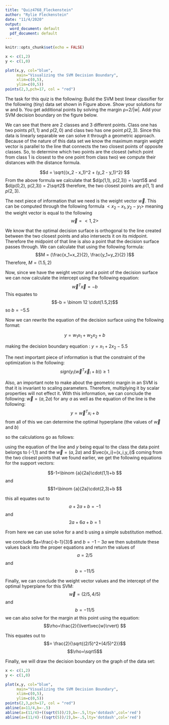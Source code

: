 ---
title: "Quiz4768_Fleckenstein"
author: "Rylie Fleckenstein"
date: "11/4/2020"
output:
  word_document: default
  pdf_document: default
---

```{r setup, include=FALSE}
knitr::opts_chunk$set(echo = FALSE)
```

```{r}
x <- c(1,2)
y <- c(1,0)

plot(x,y, col="blue",
     main="Visualizing the SVM Decision Boundary",
     xlim=c(0,5),
     ylim=c(0,5))
points(2,3,pch=17, col = "red")

```

The task for this quiz is the following: Build the SVM best linear classifier for the following (tiny) data set shown in Figure above. Show your solutions for w and b. You get additional points by solving the margin ρ=2/|w|. Add your SVM decision boundary on the figure below.

We can see that there are 2 classes and 3 different points. Class one has two points $p(1,1)$ and $p(2,0)$ and class two has one point $p(2,3)$. Since this data is linearly separable we can solve it through a geometric approach. Because of the nature of this data set we know the maximum margin weight vector is parallel to the line that connects the two closest points of opposite classes. So, to determine which two points are the closest (which point from class 1 is closest to the one point from class two) we compute their distances with the distance formula.

$$d = \sqrt{(x_2 - x_1)^2 + (y_2 - y_1)^2} $$
From the above formula we calculate that $d(p(1,1), p(2,3)) = \sqrt5$ and $d(p(0,2), p(2,3)) = 2\sqrt2$ therefore, the two closest points are $p(1,1)$ and $p(2,3)$.

The next piece of information that we need is the weight vector $\vec{w}$. This can be computed through the following formula $<x_2-x_1,y_2-y_1>$ meaning the weight vector is equal to the following 
$$\vec{w}=<1,2>$$

We know that the optimal decision surface is orthogonal to the line created between the two closest points and also intersects it on its midpoint. Therefore the midpoint of that line is also a point that the decision surface passes through. We can calculate that using the following formula:
$$M = (\frac{x_1+x_2}{2}, \frac{y_1+y_2}{2} )$$
Therefore, $M = (1.5,2)$

Now, since we have the weight vector and a point of the decision surface we can now calculate the intercept using the following equation:
$$\vec{w}^T\vec{x} = -b $$
This equates to $$-b = \binom 12 \cdot(1.5,2)$$ 
so $b=-5.5$

Now we can rewrite the equation of the decision surface using the following format:

$$y = w_1x_1+w_2x_2+b$$

making the decision boundary equation : $y=x_1+2x_2-5.5$

The next important piece of information is that the constraint of the optimization is the following:
$$sign(y_i(\vec{w}^T\vec{x}_i+b))\geq1 $$

Also, an important note to make about the geometric margin in an SVM is that it is invariant to scaling parameters. Therefore, multiplying it by scalar properties will not effect it. With this information, we can conclude the following:
$\vec{w} = (a,2a)$ for any $a$ as well as the equation of the line is the following:
$$y = \vec{w}^Tx_i+b $$ from all of this we can determine the optimal hyperplane (the values of $\vec{w}$ and $b$)

so the calculations go as follows:

using the equation of the line and $y$ being equal to the class the data point belongs to (-1,1) and the $\vec{w}=(a,2a)$ and $\vec{x_i}=(x_i,y_i)$ coming from the two closest points that we found earlier, we get the following equations for the support vectors:

$$-1=\binom {a}{2a}\cdot(1,1)+b $$
and
$$1=\binom {a}{2a}\cdot(2,3)+b $$

this all equates out to 
$$a + 2a + b = -1 $$
and
$$ 2a + 6a + b = 1$$

From here we can use solve for a and b using a simple substitution method.

we conclude $a=\frac{-b-1}{3}$ and $b=-1-3a$ we then substitute these values back into the proper equations and return the values of 
$$a=2/5$$
and
$$b=-11/5$$

Finally, we can conclude the weight vector values and the intercept of the optimal hyperplane for this SVM:
$$\vec{w}=(2/5,4/5)$$
and
$$b=-11/5$$
we can also solve for the margin at this point using the equation:
$$\rho=\frac{2}{\lvert\vec{w}\rvert} $$

This equates out to
$$= \frac{2}{\sqrt{(2/5)^2+(4/5)^2}}$$
$$\rho=\sqrt5$$

Finally, we will draw the decision boundary on the graph of the data set:
```{r}
x <- c(1,2)
y <- c(1,0)

plot(x,y, col="blue",
     main="Visualizing the SVM Decision Boundary",
     xlim=c(0,5),
     ylim=c(0,5))
points(2,3,pch=17, col = "red")
abline(a=11/4,b=-.5)
abline(a=(11/4)+((sqrt(5))/2),b=-.5,lty='dotdash',col='red')
abline(a=(11/4)-((sqrt(5))/2),b=-.5,lty='dotdash',col='red')
```